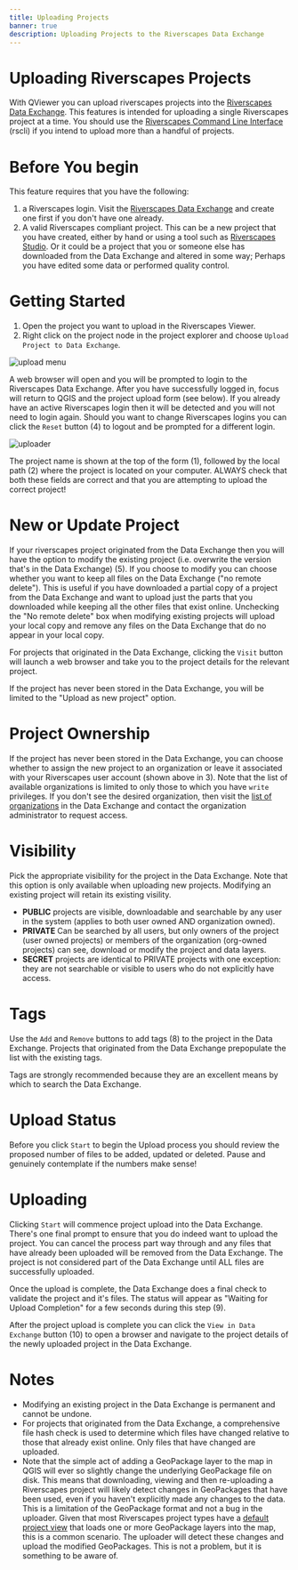 ```yaml
---
title: Uploading Projects
banner: true
description: Uploading Projects to the Riverscapes Data Exchange
---
```


# Uploading Riverscapes Projects

With QViewer you can upload riverscapes projects into the [Riverscapes Data Exchange](https://data.riverscapes.net). This features is intended for uploading a single Riverscapes project at a time. You should use the [Riverscapes Command Line Interface](https://developer.riverscapes.net/dev-tools/rscli/) (rscli) if you intend to upload more than a handful of projects.


# Before You begin

This feature requires that you have the following:

1. a Riverscapes login. Visit the [Riverscapes Data Exchange](https://data.riverscapes.net) and create one first if you don't have one already.
1. A valid Riverscapes compliant project. This can be a new project that you have created, either by hand or using a tool such as [Riverscapes Studio](https://qris.riverscapes.net). Or it could be a project that you or someone else has downloaded from the Data Exchange and altered in some way; Perhaps you have edited some data or performed quality control.

# Getting Started

1. Open the project you want to upload in the Riverscapes Viewer.
1. Right click on the project node in the project explorer and choose `Upload Project to Data Exchange`.

![upload menu](/images/qviewer/uploader-menu.png)

A web browser will open and you will be prompted to login to the Riverscapes Data Exchange. After you have successfully logged in, focus will return to QGIS and the project upload form (see below). If you already have an active Riverscapes login then it will be detected and you will not need to login again. Should you want to change Riverscapes logins you can click the `Reset` button (4) to logout and be prompted for a different login.

![uploader](/images/qviewer/uploader.png)

The project name is shown at the top of the form (1), followed by the local path (2) where the project is located on your computer. ALWAYS check that both these fields are correct and that you are attempting to upload the correct project!

# New or Update Project

If your riverscapes project originated from the Data Exchange then you will have the option to modify the existing project (i.e. overwrite the version that's in the Data Exchange) (5). If you choose to modify you can choose whether you want to keep all files on the Data Exchange ("no remote delete"). This is useful if you have downloaded a partial copy of a project from the Data Exchange and want to upload just the parts that you downloaded while keeping all the other files that exist online. Unchecking the "No remote delete" box when modifying existing projects will upload your local copy and remove any files on the Data Exchange that do no appear in your local copy.

For projects that originated in the Data Exchange, clicking the `Visit` button will launch a web browser and take you to the project details for the relevant project.

If the project has never been stored in the Data Exchange, you will be limited to the "Upload as new project" option.

# Project Ownership

If the project has never been stored in the Data Exchange, you can choose whether to assign the new project to an organization or leave it associated with your Riverscapes user account (shown above in 3). Note that the list of available organizations is limited to only those to which you have `write` privileges. If you don't see the desired organization, then visit the [list of organizations](https://data.riverscapes.net/s?type=Organization) in the Data Exchange and contact the organization administrator to request access.

# Visibility

Pick the appropriate visibility for the project in the Data Exchange. Note that this option is only available when uploading new projects. Modifying an existing project will retain its existing visility.

- **PUBLIC** projects are visible, downloadable and searchable by any user in the system (applies to both user owned AND organization owned).
- **PRIVATE** Can be searched by all users, but only owners of the project (user owned projects) or members of the organization (org-owned projects) can see, download or modify the project and data layers.
- **SECRET** projects are identical to PRIVATE projects with one exception: they are not searchable or visible to users who do not explicitly have access.

# Tags

Use the `Add` and `Remove` buttons to add tags (8) to the project in the Data Exchange. Projects that originated from the Data Exchange prepopulate the list with the existing tags. 

Tags are strongly recommended because they are an excellent means by which to search the Data Exchange.

# Upload Status

Before you click `Start` to begin the Upload process you should review the proposed number of files to be added, updated or deleted. Pause and genuinely contemplate if the numbers make sense!

# Uploading

Clicking `Start` will commence project upload into the Data Exchange. There's one final prompt to ensure that you do indeed want to upload the project. You can cancel the process part way through and any files that have already been uploaded will be removed from the Data Exchange. The project is not considered part of the Data Exchange until ALL files are successfully uploaded.

Once the upload is complete, the Data Exchange does a final check to validate the project and it's files. The status will appear as "Waiting for Upload Completion" for a few seconds during this step (9).

After the project upload is complete you can click the `View in Data Exchange` button (10) to open a browser and navigate to the project details of the newly uploaded project in the Data Exchange.

# Notes

- Modifying an existing project in the Data Exchange is permanent and cannot be undone. 
- For projects that originated from the Data Exchange, a comprehensive file hash check is used to determine which files have changed relative to those that already exist online. Only files that have changed are uploaded.
- Note that the simple act of adding a GeoPackage layer to the map in QGIS will ever so slightly change the underlying GeoPackage file on disk. This means that downloading, viewing and then re-uploading a Riverscapes project will likely detect changes in GeoPackages that have been used, even if you haven't explicitly made any changes to the data. This is a limitation of the GeoPackage format and not a bug in the uploader. Given that most Riverscapes project types have a [default project view](https://viewer.riverscapes.net/technical-reference/business-logic/#project-views) that loads one or more GeoPackage layers into the map, this is a common scenario. The uploader will detect these changes and upload the modified GeoPackages. This is not a problem, but it is something to be aware of.